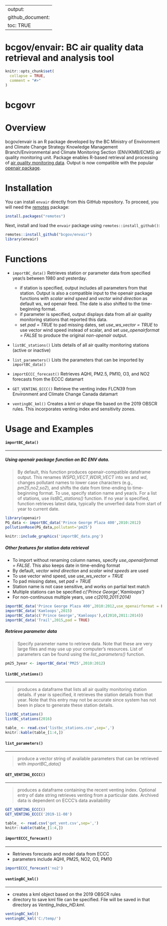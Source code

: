 
---
output: 
  github_document: 
    toc: TRUE
---

<!--
Copyright 2022 Province of British Columbia

Licensed under the Apache License, Version 2.0 (the "License");
you may not use this file except in compliance with the License.
You may obtain a copy of the License at

http://www.apache.org/licenses/LICENSE-2.0

Unless required by applicable law or agreed to in writing, software distributed under the License is distributed on an "AS IS" BASIS,
WITHOUT WARRANTIES OR CONDITIONS OF ANY KIND, either express or implied.
See the License for the specific language governing permissions and limitations under the License.
-->



<!-- Edit the README.Rmd only!!! The README.md is generated automatically from README.Rmd. -->

bcgov/envair: BC air quality data retrieval and analysis tool
==========================================================================


```r
knitr::opts_chunk$set(
  collapse = TRUE,
  comment = "#>"
)
```

# bcgovr 

# Overview

bcgov/envair is an R package developed by the BC Ministry of Environment and Climate Change Strategy  Knowledge Management Branch/Environmental and Climate Monitoring Section (ENV/KMB/ECMS) air quality monitoring unit. Package enables R-based retrieval and processing of [air quality monitoring data](https://envistaweb.env.gov.bc.ca/). Output is now compatible with the popular [openair package](https://cran.r-project.org/web/packages/openair/openair.pdf).

# Installation 

You can install `envair` directly from this GitHub repository. To proceed, you will need the [remotes](https://cran.r-project.org/package=remotes) package:

```r
install.packages("remotes")
```

Next, install and load the `envair` package using `remotes::install_github()`:

```r
remotes::install_github("bcgov/envair")
library(envair)
```

# Functions

* `importBC_data()` Retrieves station or parameter data from specified year/s between 1980 and yesterday.

    + if station is specified, output includes all parameters from that station. Output is also a compatible input to the openair package functions with _scalar wind speed_ and _vector wind direction_ as default ws, wd openair feed. The date is also shifted to the time-beginning format.
    + if parameter is specified, output displays data from all air quality monitoring stations that reported this data.
    + set _pad = TRUE_ to pad missing dates, set _use_ws_vector = TRUE_ to use vector wind speed instead of scalar, and 
      set _use_openairformat = FALSE_ to produce  the original *non-openair* output. 
    

* `listBC_stations()` Lists details of all air quality monitoring stations (active or inactive)

* `list_parameters()` Lists the parameters that can be imported by `importBC_data()`

* `importECCC_forecast()` Retrieves AQHI, PM2.5, PM10, O3, and NO2 forecasts from the ECCC datamart

* `GET_VENTING_ECCC()` Retrieve the venting index FLCN39 from Environment and Climate Change Canada datamart

* `ventingBC_kml()` Creates a kml or shape file based on the 2019 OBSCR rules. This incorporates venting index and sensitivity zones.



# Usage and Examples


#### `importBC_data()`

****************

##### Using *openair* package function on BC ENV data. 
>By default, this function produces openair-compatible dataframe output. This renames *WSPD_VECT*,*WDIR_VECT* into *ws* and *wd*, changes pollutant names to lower case characters (e.g., *pm25*,*no2*,*so2*), and shifts the date from time-ending to time-beginning format. 
>To use, specify station name and year/s. 
>For a list of stations, use *listBC_stations()* function. 
>If no year is specified, function retrieves latest data, typically the unverfied data from start of year to current date.

```r
library(openair)
PG_data <- importBC_data('Prince George Plaza 400',2010:2012)
pollutionRose(PG_data,pollutant='pm25')
```

```r
knitr::include_graphics('importBC_data.png')
```

##### Other features for station data retrieval
* To import without renaming column names, specify *use_openairformat = FALSE*. This also keeps date in time-ending format
* By default, _vector wind direction_ and _scalar wind speeds_ are used
* To use vector wind speed, use _use_ws_vector = TRUE_
* To pad missing dates, set _pad = TRUE_
* Station name is not case sensitive, and works on partial text match
* Multiple stations can be specified _c('Prince George','Kamloops')_
* For non-continuous multiple years, use _c(2010,2011:2014)_

```r
importBC_data('Prince George Plaza 400',2010:2012,use_openairformat = FALSE)
importBC_data('Kamloops',2015)
importBC_data(c('Prince George','Kamloops'),c(2010,2011:2014))
importBC_data('Trail',2015,pad = TRUE)              
```

##### Retrieve parameter data
>Specify parameter name to retrieve data. Note that these are very large files and may use up your computer's resources. List of parameters can be found using the *list_parameters()* function. 

```r
pm25_3year <- importBC_data('PM25',2010:2012)
```

#### `listBC_stations()`

****************

>produces a dataframe that lists all air quality monitoring station details. 
>if year is specified, it retrieves the station details from that year. Note that this entry may not be accurate since system has not been in place to generate these station details.

```r
listBC_stations()
listBC_stations(2016)
```



```r
table_ <- read.csv('listbc_stations.csv',sep=',')
knitr::kable(table_[1:4,])
```

#### `list_parameters()`

****************

>produce a vector string of available parameters that can be retrieved with *importBC_data()*

#### `GET_VENTING_ECCC()`

***************

>produces a dataframe containing the recent venting index. 
>Optional entry of date string retrieves venting from a particular date.
>Archived data is dependent on ECCC's data availability

```r
GET_VENTING_ECCC()
GET_VENTING_ECCC('2019-11-08')
```

```r
table_ <- read.csv('get_vent.csv',sep=',')
knitr::kable(table_[1:4,])
```

#### `importECCC_forecast()`

******************

* Retrieves forecasts and model data from ECCC
* parameters include AQHI, PM25, NO2, O3, PM10

```r
importECCC_forecast('no2')
```

#### `ventingBC_kml()`

******************

* creates a kml object based on the 2019 OBSCR rules
* directory to save kml file can be specified. File will be saved in that directory as _Venting_Index_HD.kml_.


```r
ventingBC_kml()
ventingBC_kml('C:/temp/')
```
